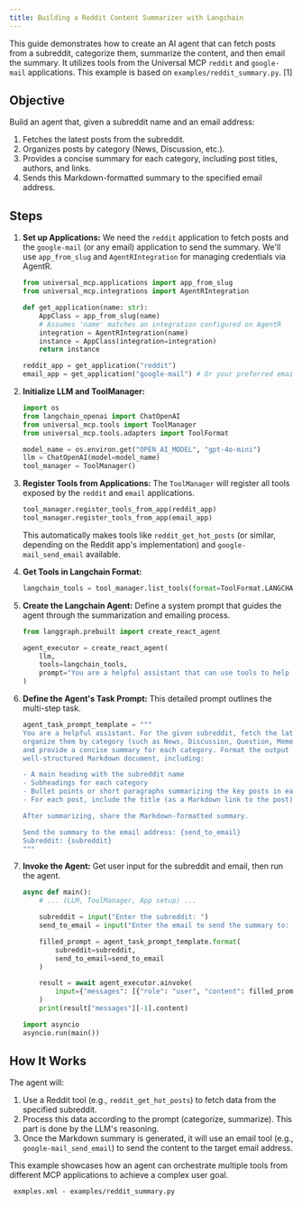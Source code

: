 ```yaml
---
title: Building a Reddit Content Summarizer with Langchain
---
```


This guide demonstrates how to create an AI agent that can fetch posts from a subreddit, categorize them, summarize the content, and then email the summary. It utilizes tools from the Universal MCP `reddit` and `google-mail` applications. This example is based on `examples/reddit_summary.py`. [1]

## Objective

Build an agent that, given a subreddit name and an email address:
1.  Fetches the latest posts from the subreddit.
2.  Organizes posts by category (News, Discussion, etc.).
3.  Provides a concise summary for each category, including post titles, authors, and links.
4.  Sends this Markdown-formatted summary to the specified email address.

## Steps

1.  **Set up Applications:**
    We need the `reddit` application to fetch posts and the `google-mail` (or any email) application to send the summary. We'll use `app_from_slug` and `AgentRIntegration` for managing credentials via AgentR.

    ```python
    from universal_mcp.applications import app_from_slug
    from universal_mcp.integrations import AgentRIntegration

    def get_application(name: str):
        AppClass = app_from_slug(name)
        # Assumes 'name' matches an integration configured on AgentR
        integration = AgentRIntegration(name)
        instance = AppClass(integration=integration)
        return instance

    reddit_app = get_application("reddit")
    email_app = get_application("google-mail") # Or your preferred email app slug
    ```

2.  **Initialize LLM and ToolManager:**
    ```python
    import os
    from langchain_openai import ChatOpenAI
    from universal_mcp.tools import ToolManager
    from universal_mcp.tools.adapters import ToolFormat

    model_name = os.environ.get("OPEN_AI_MODEL", "gpt-4o-mini")
    llm = ChatOpenAI(model=model_name)
    tool_manager = ToolManager()
    ```

3.  **Register Tools from Applications:**
    The `ToolManager` will register all tools exposed by the `reddit` and `email` applications.

    ```python
    tool_manager.register_tools_from_app(reddit_app)
    tool_manager.register_tools_from_app(email_app)
    ```
    This automatically makes tools like `reddit_get_hot_posts` (or similar, depending on the Reddit app's implementation) and `google-mail_send_email` available.

4.  **Get Tools in Langchain Format:**
    ```python
    langchain_tools = tool_manager.list_tools(format=ToolFormat.LANGCHAIN)
    ```

5.  **Create the Langchain Agent:**
    Define a system prompt that guides the agent through the summarization and emailing process.

    ```python
    from langgraph.prebuilt import create_react_agent

    agent_executor = create_react_agent(
        llm,
        tools=langchain_tools,
        prompt="You are a helpful assistant that can use tools to help the user." # General prompt
    )
    ```

6.  **Define the Agent's Task Prompt:**
    This detailed prompt outlines the multi-step task.

    ```python
    agent_task_prompt_template = """
    You are a helpful assistant. For the given subreddit, fetch the latest posts,
    organize them by category (such as News, Discussion, Question, Meme, etc.),
    and provide a concise summary for each category. Format the output as a
    well-structured Markdown document, including:

    - A main heading with the subreddit name
    - Subheadings for each category
    - Bullet points or short paragraphs summarizing the key posts in each category
    - For each post, include the title (as a Markdown link to the post), author, and a brief summary

    After summarizing, share the Markdown-formatted summary.

    Send the summary to the email address: {send_to_email}
    Subreddit: {subreddit}
    """
    ```

7.  **Invoke the Agent:**
    Get user input for the subreddit and email, then run the agent.

    ```python
    async def main():
        # ... (LLM, ToolManager, App setup) ...

        subreddit = input("Enter the subreddit: ")
        send_to_email = input("Enter the email to send the summary to: ")

        filled_prompt = agent_task_prompt_template.format(
            subreddit=subreddit,
            send_to_email=send_to_email
        )

        result = await agent_executor.ainvoke(
            input={"messages": [{"role": "user", "content": filled_prompt}]}
        )
        print(result["messages"][-1].content)

    import asyncio
    asyncio.run(main())
    ```

## How It Works

The agent will:
1.  Use a Reddit tool (e.g., `reddit_get_hot_posts`) to fetch data from the specified subreddit.
2.  Process this data according to the prompt (categorize, summarize). This part is done by the LLM's reasoning.
3.  Once the Markdown summary is generated, it will use an email tool (e.g., `google-mail_send_email`) to send the content to the target email address.

This example showcases how an agent can orchestrate multiple tools from different MCP applications to achieve a complex user goal.

```
 exmples.xml - examples/reddit_summary.py
```